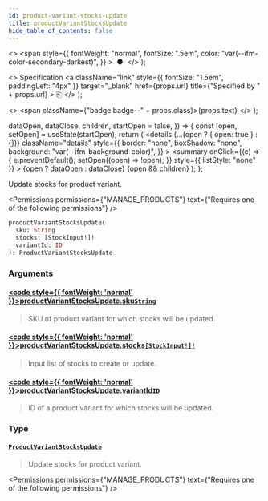 ```yaml
---
id: product-variant-stocks-update
title: productVariantStocksUpdate
hide_table_of_contents: false
---
```


  <>
    <span
      style={{
        fontWeight: "normal",
        fontSize: ".5em",
        color: "var(--ifm-color-secondary-darkest)",
      }}
    >
      &nbsp;●&nbsp;
    </span>
  </>
);

  <>
    Specification
    <a
      className="link"
      style={{ fontSize: "1.5em", paddingLeft: "4px" }}
      target="\_blank"
      href={props.url}
      title={"Specified by " + props.url}
    >
      ⎘
    </a>
  </>
);

  <>
    <span className={"badge badge--" + props.class}>{props.text}</span>
  </>
);


  dataOpen,
  dataClose,
  children,
  startOpen = false,
}) => {
  const [open, setOpen] = useState(startOpen);
  return (
    <details
      {...(open ? { open: true } : {})}
      className="details"
      style={{
        border: "none",
        boxShadow: "none",
        background: "var(--ifm-background-color)",
      }}
    >
      <summary
        onClick={(e) => {
          e.preventDefault();
          setOpen((open) => !open);
        }}
        style={{ listStyle: "none" }}
      >
        {open ? dataOpen : dataClose}
      </summary>
      {open && children}
    </details>
  );
};

Update stocks for product variant.

<Permissions
  permissions={"MANAGE_PRODUCTS"}
  text={"Requires one of the following permissions"}
/>

```graphql
productVariantStocksUpdate(
  sku: String
  stocks: [StockInput!]!
  variantId: ID
): ProductVariantStocksUpdate
```

### Arguments

#### [<code style={{ fontWeight: 'normal' }}>productVariantStocksUpdate.<b>sku</b></code>](#)<Bullet />[`String`](../../../api-reference/miscellaneous/scalars/string) <Badge class="secondary" text="scalar"/>

> SKU of product variant for which stocks will be updated.

#### [<code style={{ fontWeight: 'normal' }}>productVariantStocksUpdate.<b>stocks</b></code>](#)<Bullet />[`[StockInput!]!`](../../../api-reference/products/inputs/stock-input) <Badge class="secondary" text="non-null"/> <Badge class="secondary" text="input"/>

> Input list of stocks to create or update.

#### [<code style={{ fontWeight: 'normal' }}>productVariantStocksUpdate.<b>variantId</b></code>](#)<Bullet />[`ID`](../../../api-reference/miscellaneous/scalars/id) <Badge class="secondary" text="scalar"/>

> ID of a product variant for which stocks will be updated.

### Type

#### [`ProductVariantStocksUpdate`](../../../api-reference/products/objects/product-variant-stocks-update) <Badge class="secondary" text="object"/>

> Update stocks for product variant.

<Permissions
  permissions={"MANAGE_PRODUCTS"}
  text={"Requires one of the following permissions"}
/>

